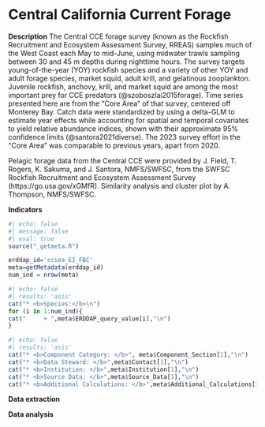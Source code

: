 # Central California Current Forage

**Description** The Central CCE forage survey (known as the Rockfish Recruitment and Ecosystem Assessment Survey, RREAS) samples much of the West Coast each May to mid-June, using midwater trawls sampling between 30 and 45 m depths during nighttime hours. The survey targets young-of-the-year (YOY) rockfish species and a variety of other YOY and adult forage species, market squid, adult krill, and gelatinous zooplankton. Juvenile rockfish, anchovy, krill, and market squid are among the most important prey for CCE predators (@szoboszlai2015forage). Time series presented here are from the "Core Area" of that survey, centered off Monterey Bay. Catch data were standardized by using a delta-GLM to estimate year effects while accounting for spatial and temporal covariates to yield relative abundance indices, shown with their approximate 95% confidence limits (@santora2021diverse). The 2023 survey effort in the "Core Area" was comparable to previous years, apart from 2020.

Pelagic forage data from the Central CCE were provided by J. Field, T. Rogers, K. Sakuma, and J. Santora, NMFS/SWFSC, from the SWFSC Rockfish Recruitment and Ecosystem Assessment Survey (https://go.usa.gov/xGMfR). Similarity analysis and cluster plot by A. Thompson, NMFS/SWFSC.

**Indicators**

```r
#| echo: false
#| message: false
#| eval: true
source("_getmeta.R")

erddap_id='cciea_EI_FBC'
meta=getMetadata(erddap_id)
num_ind = nrow(meta)
```


```r
#| echo: false
#| results: 'asis'
cat("* <b>Species:</b>\n")
for (i in 1:num_ind){
cat("     + ",meta$ERDDAP_query_value[i],"\n")
}
```

```r
#| echo: false
#| results: 'asis'
cat("* <b>Component Category: </b>", meta$Component_Section[1],"\n")
cat("* <b>Data Steward: </b>",meta$Contact[1],"\n")
cat("* <b>Institution: </b>",meta$Institution[1],"\n")
cat("* <b>Source Data: </b>",meta$Source_Data[1],"\n")
cat("* <b>Additional Calculations: </b>",meta$Additional_Calculations[1],"\n")
```

**Data extraction**

**Data analysis**

